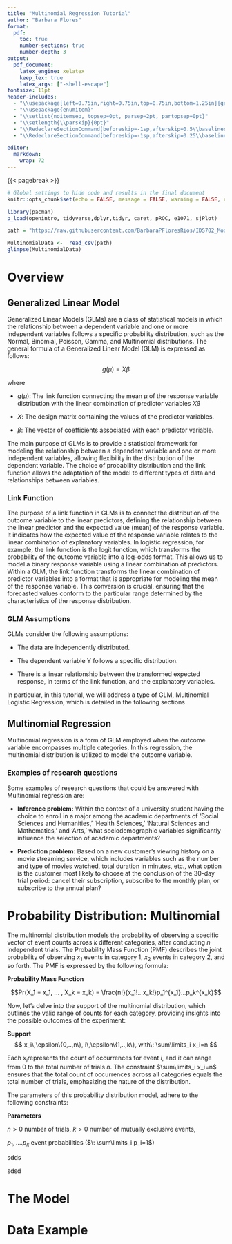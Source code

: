 ```yaml
---
title: "Multinomial Regression Tutorial"
author: "Barbara Flores"
format:
  pdf:
    toc: true
    number-sections: true
    number-depth: 3
output: 
  pdf_document: 
    latex_engine: xelatex
    keep_tex: true
    latex_args: ["-shell-escape"]
fontsize: 11pt
header-includes:
  - "\\usepackage[left=0.75in,right=0.75in,top=0.75in,bottom=1.25in]{geometry}"
  - "\\usepackage{enumitem}"
  - "\\setlist{noitemsep, topsep=0pt, parsep=2pt, partopsep=0pt}"
  - "\\setlength{\\parskip}{0pt}"
  - "\\RedeclareSectionCommand[beforeskip=-1sp,afterskip=0.5\\baselineskip]{section}"
  - "\\RedeclareSectionCommand[beforeskip=-1sp,afterskip=0.25\\baselineskip]{subsection}"

editor: 
  markdown: 
    wrap: 72
---
```


\setcounter{page}{0}

\thispagestyle{empty}

{{< pagebreak >}}

```r
# Global settings to hide code and results in the final document
knitr::opts_chunk$set(echo = FALSE, message = FALSE, warning = FALSE, results= 'hide')
```

```r
library(pacman)
p_load(openintro, tidyverse,dplyr,tidyr, caret, pROC, e1071, sjPlot)
```

```r
path = "https://raw.githubusercontent.com/BarbaraPFloresRios/IDS702_ModelingAndRepresentationOfData/main/20231117_MultinomialLogisticRegression/MultinomialData.csv"

MultinomialData <-  read_csv(path)
glimpse(MultinomialData)

```

# Overview

## Generalized Linear Model

\vspace{0.3cm}

Generalized Linear Models (GLMs) are a class of statistical models in
which the relationship between a dependent variable and one or more
independent variables follows a specific probability distribution, such
as the Normal, Binomial, Poisson, Gamma, and Multinomial distributions.
The general formula of a Generalized Linear Model (GLM) is expressed as
follows:

$$
g(μ) = Xβ
$$

where

-   $g(μ)$: The link function connecting the mean $μ$ of the response
    variable distribution with the linear combination of predictor
    variables $Xβ$

-   $X$: The design matrix containing the values of the predictor
    variables.

-   $β$: The vector of coefficients associated with each predictor
    variable.

\vspace{0.3cm}

The main purpose of GLMs is to provide a statistical framework for
modeling the relationship between a dependent variable and one or more
independent variables, allowing flexibility in the distribution of the
dependent variable. The choice of probability distribution and the link
function allows the adaptation of the model to different types of data
and relationships between variables.

### Link Function

The purpose of a link function in GLMs is to connect the distribution of
the outcome variable to the linear predictors, defining the relationship
between the linear predictor and the expected value (mean) of the
response variable. It indicates how the expected value of the response
variable relates to the linear combination of explanatory variables. In
logistic regression, for example, the link function is the logit
function, which transforms the probability of the outcome variable into
a log-odds format. This allows us to model a binary response variable
using a linear combination of predictors. Within a GLM, the link
function transforms the linear combination of predictor variables into a
format that is appropriate for modeling the mean of the response
variable. This conversion is crucial, ensuring that the forecasted
values conform to the particular range determined by the characteristics
of the response distribution.

### GLM Assumptions

GLMs consider the following assumptions:

-   The data are independently distributed.

-   The dependent variable Y follows a specific distribution.

-   There is a linear relationship between the transformed expected
    response, in terms of the link function, and the explanatory
    variables.

\vspace{0.3cm}

In particular, in this tutorial, we will address a type of GLM,
Multinomial Logistic Regression, which is detailed in the following
sections

\vspace{0.3cm}

## Multinomial Regression

Multinomial regression is a form of GLM employed when the outcome
variable encompasses multiple categories. In this regression, the
multinomial distribution is utilized to model the outcome variable.

### Examples of research questions 

Some examples of research questions that could be answered with
Multinomial regression are:

-   **Inference problem:** Within the context of a university student
    having the choice to enroll in a major among the academic
    departments of 'Social Sciences and Humanities,' 'Health Sciences,'
    'Natural Sciences and Mathematics,' and 'Arts,' what
    sociodemographic variables significantly influence the selection of
    academic departments?

    \vspace{0.3cm}

-   **Prediction problem:** Based on a new customer's viewing history on
    a movie streaming service, which includes variables such as the
    number and type of movies watched, total duration in minutes, etc.,
    what option is the customer most likely to choose at the conclusion
    of the 30-day trial period: cancel their subscription, subscribe to
    the monthly plan, or subscribe to the annual plan?

    \vspace{0.3cm}

# Probability Distribution: Multinomial

The multinomial distribution models the probability of observing a
specific vector of event counts across $k$ different categories, after
conducting $n$ independent trials. The Probability Mass Function (PMF)
describes the joint probability of observing $x_1$ events in category 1,
$x_2$ events in category 2, and so forth. The PMF is expressed by the
following formula:

\vspace{0.3cm}

**Probability Mass Function**

$$Pr(X_1 = x_1, ... , X_k = x_k) = \frac{n!}{x_1!...x_k!}p_1^{x_1}...p_k^{x_k}$$

Now, let's delve into the support of the multinomial distribution, which
outlines the valid range of counts for each category, providing insights
into the possible outcomes of the experiment:

\vspace{0.3cm}

**Support** $$
x_i\,\epsilon\{0,..,n\},  i\,\epsilon\{1,..,k\}, with\: \sum\limits_i x_i=n
$$

Each $x_i$represents the count of occurrences for event $i$, and it can
range from 0 to the total number of trials $n$. The constraint
$\sum\limits_i x_i=n$ ensures that the total count of occurrences across
all categories equals the total number of trials, emphasizing the nature
of the distribution.

The parameters of this probability distribution model, adhere to the
following constraints:

\vspace{0.3cm}

**Parameters**

\centering

$n > 0$ number of trials, $k > 0$ number of mutually exclusive events,

$p_1,....p_k$ event probabilities ($\: \sum\limits_i p_i=1$)

\raggedright

sdds

sdsd

\vspace{0.3cm}

# The Model

# Data Example

# 
